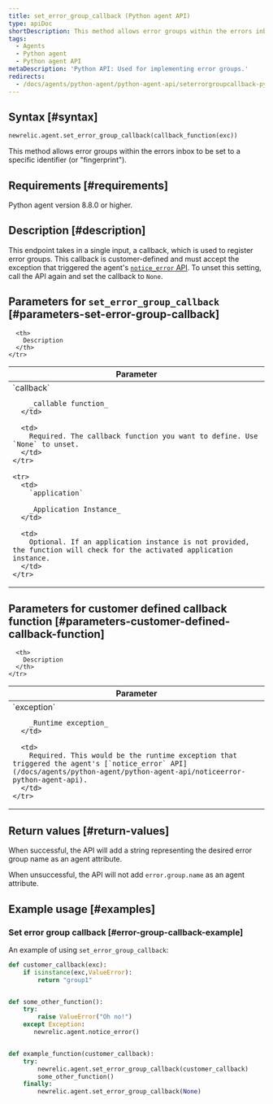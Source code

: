 ```yaml
---
title: set_error_group_callback (Python agent API)
type: apiDoc
shortDescription: This method allows error groups within the errors inbox to be set to a specific identifier.
tags:
  - Agents
  - Python agent
  - Python agent API
metaDescription: 'Python API: Used for implementing error groups.'
redirects:
  - /docs/agents/python-agent/python-agent-api/seterrorgroupcallback-python-agent-api
---
```


## Syntax [#syntax]

```py
newrelic.agent.set_error_group_callback(callback_function(exc))
```

This method allows error groups within the errors inbox to be set to a specific identifier (or "fingerprint"). 

## Requirements [#requirements]

Python agent version 8.8.0 or higher.

## Description [#description]

This endpoint takes in a single input, a callback, which is used to register error groups. This callback is customer-defined and must accept the exception that triggered the agent's [`notice_error` API](/docs/agents/python-agent/python-agent-api/noticeerror-python-agent-api). To unset this setting, call the API again and set the callback to `None`.

## Parameters for `set_error_group_callback` [#parameters-set-error-group-callback]

<table>
  <thead>
    <tr>
      <th width="25%">
        Parameter
      </th>

      <th>
        Description
      </th>
    </tr>
  </thead>

  <tbody>
    <tr>
      <td>
        `callback`

        _callable function_
      </td>

      <td>
        Required. The callback function you want to define. Use `None` to unset.
      </td>
    </tr>
  
    <tr>
      <td>
        `application`

        _Application Instance_
      </td>

      <td>
        Optional. If an application instance is not provided, the function will check for the activated application instance.
      </td>
    </tr>

  </tbody>
</table>

## Parameters for customer defined callback function [#parameters-customer-defined-callback-function]

<table>
  <thead>
    <tr>
      <th width="25%">
        Parameter
      </th>

      <th>
        Description
      </th>
    </tr>
  </thead>

  <tbody>
    <tr>
      <td>
        `exception`

        _Runtime exception_
      </td>

      <td>
        Required. This would be the runtime exception that triggered the agent's [`notice_error` API](/docs/agents/python-agent/python-agent-api/noticeerror-python-agent-api).
      </td>
    </tr>

  </tbody>
</table>

## Return values [#return-values]

When successful, the API will add a string representing the desired error group name as an agent attribute.

When unsuccessful, the API will not add `error.group.name` as an agent attribute.

## Example usage [#examples]

### Set error group callback [#error-group-callback-example]

An example of using `set_error_group_callback`:

```py
def customer_callback(exc):
    if isinstance(exc,ValueError):
        return "group1"


def some_other_function():
    try:
        raise ValueError("Oh no!")
    except Exception:
       newrelic.agent.notice_error()


def example_function(customer_callback):
    try:
        newrelic.agent.set_error_group_callback(customer_callback)
        some_other_function()
    finally:
        newrelic.agent.set_error_group_callback(None)
```
